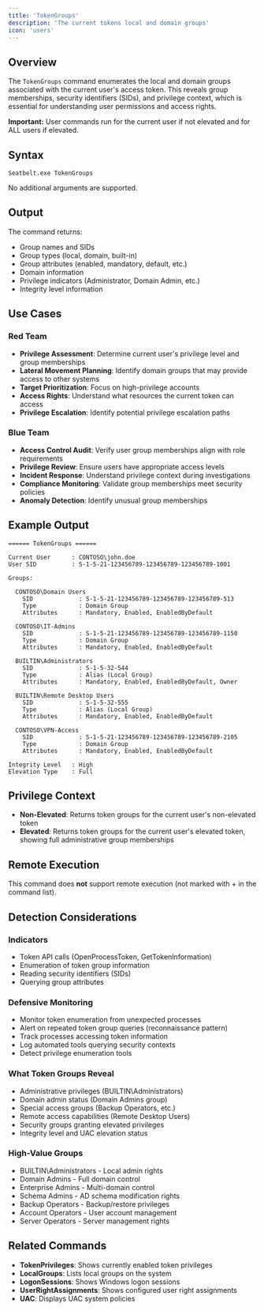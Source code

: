 ```yaml
---
title: 'TokenGroups'
description: 'The current tokens local and domain groups'
icon: 'users'
---
```


## Overview

The `TokenGroups` command enumerates the local and domain groups associated with the current user's access token. This reveals group memberships, security identifiers (SIDs), and privilege context, which is essential for understanding user permissions and access rights.

**Important:** User commands run for the current user if not elevated and for ALL users if elevated.

## Syntax

```
Seatbelt.exe TokenGroups
```

No additional arguments are supported.

## Output

The command returns:
- Group names and SIDs
- Group types (local, domain, built-in)
- Group attributes (enabled, mandatory, default, etc.)
- Domain information
- Privilege indicators (Administrator, Domain Admin, etc.)
- Integrity level information

## Use Cases

### Red Team
- **Privilege Assessment**: Determine current user's privilege level and group memberships
- **Lateral Movement Planning**: Identify domain groups that may provide access to other systems
- **Target Prioritization**: Focus on high-privilege accounts
- **Access Rights**: Understand what resources the current token can access
- **Privilege Escalation**: Identify potential privilege escalation paths

### Blue Team
- **Access Control Audit**: Verify user group memberships align with role requirements
- **Privilege Review**: Ensure users have appropriate access levels
- **Incident Response**: Understand privilege context during investigations
- **Compliance Monitoring**: Validate group memberships meet security policies
- **Anomaly Detection**: Identify unusual group memberships

## Example Output

```
====== TokenGroups ======

Current User      : CONTOSO\john.doe
User SID          : S-1-5-21-123456789-123456789-123456789-1001

Groups:

  CONTOSO\Domain Users
    SID             : S-1-5-21-123456789-123456789-123456789-513
    Type            : Domain Group
    Attributes      : Mandatory, Enabled, EnabledByDefault

  CONTOSO\IT-Admins
    SID             : S-1-5-21-123456789-123456789-123456789-1150
    Type            : Domain Group
    Attributes      : Mandatory, Enabled, EnabledByDefault

  BUILTIN\Administrators
    SID             : S-1-5-32-544
    Type            : Alias (Local Group)
    Attributes      : Mandatory, Enabled, EnabledByDefault, Owner

  BUILTIN\Remote Desktop Users
    SID             : S-1-5-32-555
    Type            : Alias (Local Group)
    Attributes      : Mandatory, Enabled, EnabledByDefault

  CONTOSO\VPN-Access
    SID             : S-1-5-21-123456789-123456789-123456789-2105
    Type            : Domain Group
    Attributes      : Mandatory, Enabled, EnabledByDefault

Integrity Level   : High
Elevation Type    : Full
```

## Privilege Context

- **Non-Elevated**: Returns token groups for the current user's non-elevated token
- **Elevated**: Returns token groups for the current user's elevated token, showing full administrative group memberships

## Remote Execution

This command does **not** support remote execution (not marked with + in the command list).

## Detection Considerations

### Indicators
- Token API calls (OpenProcessToken, GetTokenInformation)
- Enumeration of token group information
- Reading security identifiers (SIDs)
- Querying group attributes

### Defensive Monitoring
- Monitor token enumeration from unexpected processes
- Alert on repeated token group queries (reconnaissance pattern)
- Track processes accessing token information
- Log automated tools querying security contexts
- Detect privilege enumeration tools

### What Token Groups Reveal
- Administrative privileges (BUILTIN\Administrators)
- Domain admin status (Domain Admins group)
- Special access groups (Backup Operators, etc.)
- Remote access capabilities (Remote Desktop Users)
- Security groups granting elevated privileges
- Integrity level and UAC elevation status

### High-Value Groups
- BUILTIN\Administrators - Local admin rights
- Domain Admins - Full domain control
- Enterprise Admins - Multi-domain control
- Schema Admins - AD schema modification rights
- Backup Operators - Backup/restore privileges
- Account Operators - User account management
- Server Operators - Server management rights

## Related Commands

- **TokenPrivileges**: Shows currently enabled token privileges
- **LocalGroups**: Lists local groups on the system
- **LogonSessions**: Shows Windows logon sessions
- **UserRightAssignments**: Shows configured user right assignments
- **UAC**: Displays UAC system policies

